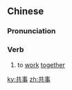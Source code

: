 ==Chinese==
{{zh-forms}}

===Pronunciation===
{{zh-pron
|m=gòngshì
|c=gung6 si6
|cat=v
}}

===Verb===
{{zh-verb}}

# to [[work]] [[together]]
#: {{zh-x|我們 不 會 再 與 你們 共事 了。|We'll no longer be '''dealing with''' you.}}

[[ky:共事]]
[[zh:共事]]